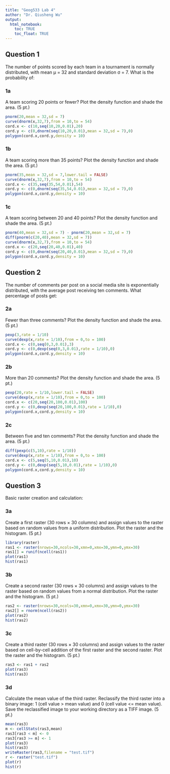 ---
title: "Geog533 Lab 4"
author: "Dr. Qiusheng Wu"
output: 
  html_notebook:
    toc: TRUE
    toc_float: TRUE
---

## Question 1
The number of points scored by each team in a tournament is normally distributed, with mean μ = 32 and standard deviation σ = 7. What is the probability of:

### 1a
A team scoring 20 points or fewer? Plot the density function and shade the area. (5 pt.)

```{r}
pnorm(20,mean = 32,sd = 7) 
curve(dnorm(x,32,7),from = 10,to = 54)
cord.x <- c(10,seq(10,20,0.01),20)
cord.y <- c(0,dnorm(seq(10,20,0.01),mean = 32,sd = 7),0)
polygon(cord.x,cord.y,density = 10)
```

### 1b
A team scoring more than 35 points? Plot the density function and shade the area. (5 pt.)
```{r}
pnorm(35,mean = 32,sd = 7,lower.tail = FALSE)
curve(dnorm(x,32,7),from = 10,to = 54)
cord.x <- c(35,seq(35,54,0.01),54)
cord.y <- c(0,dnorm(seq(35,54,0.01),mean = 32,sd = 7),0)
polygon(cord.x,cord.y,density = 10)
```


### 1c
A team scoring between 20 and 40 points? Plot the density function and shade the area. (5 pt.)
```{r}
pnorm(40,mean = 32,sd = 7) - pnorm(20,mean = 32,sd = 7)
diff(pnorm(c(20,40),mean = 32,sd = 7))
curve(dnorm(x,32,7),from = 10,to = 54)
cord.x <- c(20,seq(20,40,0.01),40)
cord.y <- c(0,dnorm(seq(20,40,0.01),mean = 32,sd = 7),0)
polygon(cord.x,cord.y,density = 10)
```


## Question 2
The number of comments per post on a social media site is exponentially distributed, with the average post receiving ten comments. What percentage of posts get: 

### 2a
Fewer than three comments?  Plot the density function and shade the area. (5 pt.)
```{r}
pexp(3,rate = 1/10)
curve(dexp(x,rate = 1/10),from = 0,to = 100)
cord.x <- c(0,seq(0,3,0.01),3)
cord.y <- c(0,dexp(seq(0,3,0.01),rate = 1/10),0)
polygon(cord.x,cord.y,density = 10)
```

### 2b
More than 20 comments? Plot the density function and shade the area. (5 pt.)
```{r}
pexp(20,rate = 1/10,lower.tail = FALSE)
curve(dexp(x,rate = 1/10),from = 0,to = 100)
cord.x <- c(20,seq(20,100,0.01),100)
cord.y <- c(0,dexp(seq(20,100,0.01),rate = 1/10),0)
polygon(cord.x,cord.y,density = 10)
```


### 2c
Between five and ten comments? Plot the density function and shade the area. (5 pt.)
```{r}
diff(pexp(c(5,10),rate = 1/10))
curve(dexp(x,rate = 1/10),from = 0,to = 100)
cord.x <- c(5,seq(5,10,0.01),10)
cord.y <- c(0,dexp(seq(5,10,0.01),rate = 1/10),0)
polygon(cord.x,cord.y,density = 10)
```


## Question 3
Basic raster creation and calculation:

### 3a
Create a first raster (30 rows × 30 columns) and assign values to the raster based on random values from a uniform distribution. Plot the raster and the histogram. (5 pt.)
```{r, message=FALSE, warning=FALSE}
library(raster)
ras1 <- raster(nrows=30,ncols=30,xmn=0,xmx=30,ymn=0,ymx=30)
ras1[] = runif(ncell(ras1))
plot(ras1)
hist(ras1)
```

### 3b
Create a second raster (30 rows × 30 columns) and assign values to the raster based on random values from a normal distribution. Plot the raster and the histogram. (5 pt.)
```{r}
ras2 <- raster(nrows=30,ncols=30,xmn=0,xmx=30,ymn=0,ymx=30)
ras2[] = rnorm(ncell(ras2))
plot(ras2)
hist(ras2)
```


### 3c
Create a third raster (30 rows × 30 columns) and assign values to the raster based on cell-by-cell addition of the first raster and the second raster.  Plot the raster and the histogram. (5 pt.)
```{r}
ras3 <- ras1 + ras2
plot(ras3)
hist(ras3)
```


### 3d
Calculate the mean value of the third raster. Reclassify the third raster into a binary image: 1 (cell value > mean value) and 0 (cell value <= mean value).  Save the reclassified image to your working directory as a TIFF image. (5 pt.)
```{r}
mean(ras3)
m <- cellStats(ras3,mean)
ras3[ras3 < m] <- 0
ras3[ras3 >= m] <- 1
plot(ras3)
hist(ras3)
writeRaster(ras3,filename = "test.tif")
r <- raster("test.tif")
plot(r)
hist(r)
```

